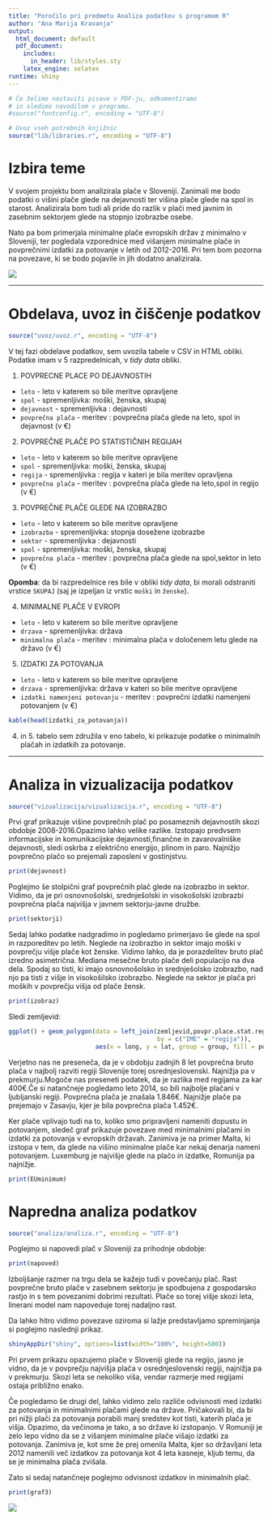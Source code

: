 ```yaml
---
title: "Poročilo pri predmetu Analiza podatkov s programom R"
author: "Ana Marija Kravanja"
output:
  html_document: default
  pdf_document:
    includes:
      in_header: lib/styles.sty
    latex_engine: xelatex
runtime: shiny
---
```


```r
# Če želimo nastaviti pisave v PDF-ju, odkomentiramo
# in sledimo navodilom v programu.
#source("fontconfig.r", encoding = "UTF-8")

# Uvoz vseh potrebnih knjižnic
source("lib/libraries.r", encoding = "UTF-8")
```


# Izbira teme


V svojem projektu bom analizirala plače v Sloveniji. Zanimali me bodo podatki o višini plače glede na dejavnosti ter višina plače glede na spol in starost. Analizirala bom tudi ali pride do razlik v plači med javnim in zasebnim sektorjem glede na stopnjo izobrazbe osebe. 

Nato pa bom primerjala minimalne plače evropskih držav z minimalno v Sloveniji, ter pogledala vzporednice med višanjem minimalne plače in povprečnimi izdatki za potovanje v letih od 2012-2016. Pri tem bom pozorna na povezave, ki se bodo pojavile in jih dodatno analizirala. 


![](http://www.evangelistjoshuaorekhie.com/wp-content/uploads/2017/07/money.jpeg)



***


# Obdelava, uvoz in čiščenje podatkov


```r
source("uvoz/uvoz.r", encoding = "UTF-8")
```

V tej fazi obdelave podatkov, sem uvozila tabele v CSV in HTML obliki. Podatke imam v 5 razpredelnicah, v *tidy data* obliki. 

1. POVPRECNE PLACE PO DEJAVNOSTIH
  - `leto` - leto v katerem so bile meritve opravljene
  - `spol` - spremenljivka: moški, ženska, skupaj
  - `dejavnost` - spremenljivka : dejavnosti
  - `povprečna plača` - meritev : povprečna plača glede na leto, spol in dejavnost (v €)

2. POVPREČNE PLAČE PO STATISTIČNIH REGIJAH
  - `leto` - leto v katerem so bile meritve opravljene
  - `spol` - spremenljivka: moški, ženska, skupaj
  - `regija` - spremenljivka : regija v kateri je bila meritev opravljena
  - `povprečna plača` - meritev : povprečna plača glede na leto,spol in regijo (v €)

3. POVPREČNE PLAČE GLEDE NA IZOBRAZBO
  - `leto` - leto v katerem so bile meritve opravljene
  - `izobrazba` - spremenljivka: stopnja dosežene izobrazbe
  - `sektor` - spremenljivka : dejavnosti
  - `spol` - spremenljivka: moški, ženska, skupaj
  - `povprečna plača` - meritev : povprečna plača glede na spol,sektor in leto (v €)
  
**Opomba**: da bi razpredelnice res bile v obliki *tidy data*, bi morali odstraniti vrstice `SKUPAJ` (saj je izpeljan iz vrstic `moški` in `ženske`).

4. MINIMALNE PLAČE V EVROPI
  - `leto` - leto v katerem so bile meritve opravljene
  - `drzava` - spremenljivka: država 
  - `minimalna plača` - meritev : minimalna plača v določenem letu glede na državo (v €)
  
5. IZDATKI ZA POTOVANJA
  - `leto` - leto v katerem so bile meritve opravljene
  - `drzava` - spremenljivka: država v kateri so bile meritve opravljene
  - `izdatki namenjeni potovanju` - meritev : povprečni izdatki namenjeni potovanjem (v €)
```r
kable(head(izdatki_za_potovanja))
```

4. in 5. tabelo sem združila v eno tabelo, ki prikazuje podatke o minimalnih plačah in izdatkih za potovanje. 

***

# Analiza in vizualizacija podatkov

```r
source("vizualizacija/vizualizacija.r", encoding = "UTF-8")
```

Prvi graf prikazuje višine povprečnih plač po posameznih dejavnostih skozi obdobje 2008-2016.Opazimo lahko velike razlike. Izstopajo predvsem informacijske in komunikacijske dejavnosti,finančne in zavarovalniške dejavnosti, sledi oskrba z električno energijo, plinom in paro.
Najnižjo povprečno plačo so prejemali zaposleni v gostinjstvu.

```r
print(dejavnost)
```



Poglejmo še stolpični graf povprečnih plač glede na izobrazbo in sektor. Vidimo, da je pri osnovnošolski, srednješolski in visokošolski izobrazbi povprečna plača najvišja v javnem sektorju-javne družbe.



```r
print(sektorji)
```


Sedaj lahko podatke nadgradimo in pogledamo primerjavo še glede na spol in razporeditev po letih. Neglede na izobrazbo in sektor imajo moški v povprečju višje plače kot ženske. Vidimo lahko, da je porazdelitev bruto plač izredno asimetrična. Mediana mesečne bruto plače deli populacijo na dva dela. Spodaj so tisti, ki imajo osnovnošolsko in srednješolsko izobrazbo, nad njo pa tisti z višje in visokošilsko izobrazbo. Neglede na sektor je plača pri moških v povprečju višja od plače žensk.  


```r
print(izobraz)
```



Sledi zemljevid: 

```r
ggplot() + geom_polygon(data = left_join(zemljevid,povpr.place.stat.reg.n,
                                         by = c("IME" = "regija")),
                        aes(x = long, y = lat, group = group, fill = povprecje)) + scale_fill_gradient(low="pink", high="purple")
```

Verjetno nas ne preseneča, da je v obdobju zadnjih 8 let povprečna bruto plača v najbolj razviti regiji Slovenije torej osrednjeslovenski. Najnižja pa v prekmurju.Mogoče nas preseneti podatek, da je razlika med regijama za kar 400€.Če si natančneje pogledamo leto 2014, so bili najbolje plačani v ljubljanski regiji. Povprečna plača je znašala 1.846€. Najnižje plače pa prejemajo v Zasavju, kjer je bila povprečna plača 1.452€.



Ker plače vplivajo tudi na to, koliko smo pripravljeni nameniti dopustu in potovanjem, sledeč graf prikazuje povezave med minimalnimi plačami in izdatki za potovanja v evropskih državah. Zanimiva je na primer Malta, ki izstopa v tem, da glede na višino minimalne plače kar nekaj denarja nameni potovanjem. Luxemburg je najvišje glede na plačo in izdatke, Romunija pa najnižje. 

```r
print(EUminimum)
```

# Napredna analiza podatkov

```r
source("analiza/analiza.r", encoding = "UTF-8")
```

Poglejmo si napovedi plač v Sloveniji za prihodnje obdobje:

```r
print(napoved)
```
Izboljšanje razmer na trgu dela se kažejo tudi v povečanju plač. Rast povprečne bruto plače v zasebnem sektorju je spodbujena z gospodarsko rastjo in s tem povezanimi dobrimi rezultati. Plače so torej višje skozi leta, linerani model nam napoveduje torej nadaljno rast.

Da lahko hitro vidimo povezave oziroma si lažje predstavljamo spreminjanja si poglejmo naslednji prikaz. 

```r
shinyAppDir("shiny", options=list(width="100%", height=500))
```


Pri prvem prikazu opazujemo plače v Sloveniji glede na regijo, jasno je vidno, da je v povprečju najvišja plača v osrednjeslovenski regiji, najnižja pa v prekmurju. Skozi leta se nekoliko viša, vendar razmerje med regijami ostaja približno enako. 

Če pogledamo še drugi del, lahko vidimo zelo različe odvisnosti med izdatki za potovanja in minimalnimi plačami glede na države. Pričakovali bi, da bi pri nižji plači za potovanja porabili manj sredstev kot tisti, katerih plača je višja. Opazimo, da večinoma je tako, a so države ki izstopanjo. V Romuniji je zelo lepo vidno da se z višanjem minimalne plače višajo izdatki za potovanja. Zanimiva je, kot sme že prej omenila Malta, kjer so državljani leta 2012 namenili več izdatkov za potovanja kot 4 leta kasneje, kljub temu, da se je minimalna plača zvišala. 

Zato si sedaj natančneje poglejmo odvisnost izdatkov in minimalnih plač.


```r
print(graf3)
```

![](http://www.opodo.co.uk/fileadmin/media/img/UK-IE/deals/header.jpg)






